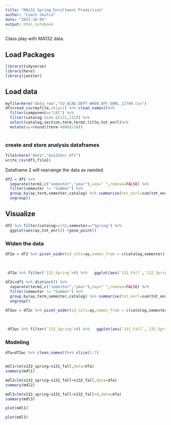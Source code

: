 ```yaml
---
title: "MA132 Spring Enrollment Prediction"
author: "Coach Skufca"
date: "2022-10-05"
output: html_notebook
---
```


Class play with MA132 data.

## Load Packages

```r

library(tidyverse)
library(here)
library(janitor)

```

## Load  data

```r
myfile=here("data_raw","CU_ACAD_DEPT_WHEN_OFF_ENRL_22740.csv")
df1=read_csv(myfile,skip=1) %>% clean_names()%>%
  filter(component=="LEC") %>%
  filter(catalog %in% c(131,132)) %>%
  select(catalog,section,term,term2,title,tot_enrl)%>%
  mutate(ay=round((term-4000)/10))
  
```

### create and store analysis dataframes

```r
file1=here("data","ma132enr_df1")
write_csv(df1,file1)
```

Dataframe 2 will rearrange the data as needed.

```r
df2 = df1 %>% 
  separate(term2,c("semester","year"),sep=" ",remove=FALSE) %>%
  filter(semester != "Summer") %>% 
  group_by(ay,term,semester,catalog) %>% summarise(tot_enrl=sum(tot_enrl)) %>%
  ungroup()
```


## Visualize

```r
df2 %>% filter(catalog==132,semester=="Spring") %>%
  ggplot(aes(ay,tot_enrl)) +geom_point()
```

### Widen the data


```r
df2w = df2 %>% pivot_wider(id_cols=ay,names_from = c(catalog,semester), values_from = tot_enrl)
  
  
  
 df2w %>% filter(`132_Spring`>0) %>%   ggplot(aes(`131_Fall`,`132_Spring`)) +geom_point()
```

```r
df2c=df1 %>% distinct() %>%  
  separate(term2,c("semester","year"),sep=" ",remove=FALSE) %>%
  filter(semester != "Summer") %>% 
  group_by(ay,term,semester,catalog) %>% summarise(tot_enrl=sum(tot_enrl)) %>%
  ungroup()

df2wc = df2c %>% pivot_wider(id_cols=ay,names_from = c(catalog,semester), values_from = tot_enrl) 
  
  
  
 df2wc %>% filter(`132_Spring`>0) %>%   ggplot(aes(`131_Fall`,`132_Spring`)) +geom_point()
```
### Modeling

```r
dfa=df2wc %>% clean_names()%>% slice(1:7)


mdl1=lm(x132_spring~x131_fall,data=dfa)
summary(mdl1)
```

```r



mdl2=lm(x132_spring~x131_fall+x132_fall,data=dfa)
summary(mdl2)
```

```r
mdl3=lm(x132_spring~x131_fall+x132_fall+0,data=dfa)
summary(mdl3)
```

```r
plot(mdl1)
```

```r
plot(mdl3)
```

